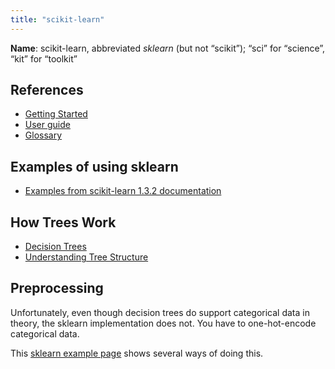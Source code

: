 ```yaml
---
title: "scikit-learn"
---
```


**Name**: scikit-learn, abbreviated *sklearn* (but not "scikit"); "sci" for "science", "kit" for "toolkit"

## References

- [Getting Started](https://scikit-learn.org/stable/getting_started.html)
- [User guide](https://scikit-learn.org/stable/user_guide.html)
- [Glossary](https://scikit-learn.org/stable/glossary.html)

## Examples of using sklearn

- [Examples from scikit-learn 1.3.2 documentation](https://scikit-learn.org/stable/auto_examples/index.html)


## How Trees Work

- [Decision Trees](https://scikit-learn.org/stable/modules/tree.html)
- [Understanding Tree Structure](https://scikit-learn.org/stable/auto_examples/tree/plot_unveil_tree_structure.html#sphx-glr-auto-examples-tree-plot-unveil-tree-structure-py)

## Preprocessing

Unfortunately, even though decision trees do support categorical data in theory, the sklearn implementation does not. You have to one-hot-encode categorical data.

This [sklearn example page](https://scikit-learn.org/stable/auto_examples/ensemble/plot_gradient_boosting_categorical.html#sphx-glr-auto-examples-ensemble-plot-gradient-boosting-categorical-py) shows several ways of doing this.
